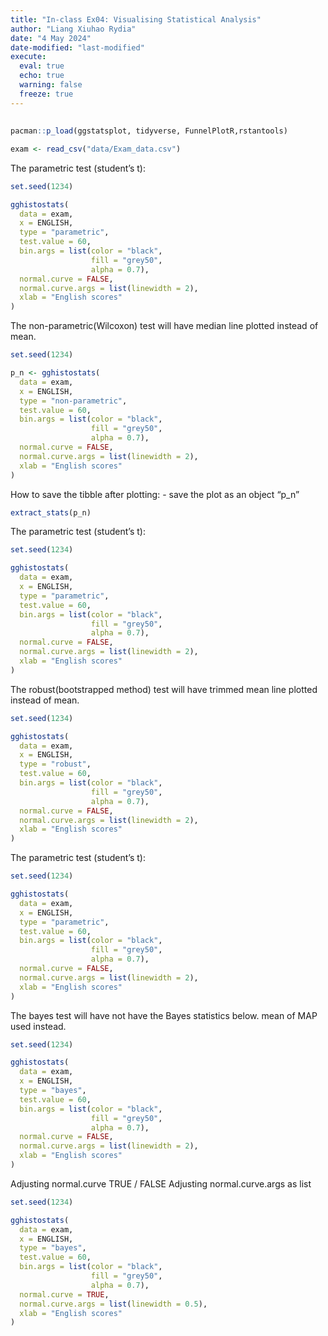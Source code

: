```yaml
---
title: "In-class Ex04: Visualising Statistical Analysis"
author: "Liang Xiuhao Rydia"
date: "4 May 2024"
date-modified: "last-modified"
execute: 
  eval: true
  echo: true
  warning: false
  freeze: true
---
```


## 

```r
pacman::p_load(ggstatsplot, tidyverse, FunnelPlotR,rstantools)
```

```r
exam <- read_csv("data/Exam_data.csv")
```
The parametric test (student's t):
```r
set.seed(1234)

gghistostats(
  data = exam,
  x = ENGLISH,
  type = "parametric",
  test.value = 60,
  bin.args = list(color = "black",
                  fill = "grey50",
                  alpha = 0.7),
  normal.curve = FALSE,
  normal.curve.args = list(linewidth = 2),
  xlab = "English scores"
)
```

The non-parametric(Wilcoxon) test will have median line plotted instead of mean. 
```r
set.seed(1234)

p_n <- gghistostats(
  data = exam,
  x = ENGLISH,
  type = "non-parametric",
  test.value = 60,
  bin.args = list(color = "black",
                  fill = "grey50",
                  alpha = 0.7),
  normal.curve = FALSE,
  normal.curve.args = list(linewidth = 2),
  xlab = "English scores"
)
```

How to save the tibble after plotting:
- save the plot as an object "p_n"

```r
extract_stats(p_n)
```


The parametric test (student's t):
```r
set.seed(1234)

gghistostats(
  data = exam,
  x = ENGLISH,
  type = "parametric",
  test.value = 60,
  bin.args = list(color = "black",
                  fill = "grey50",
                  alpha = 0.7),
  normal.curve = FALSE,
  normal.curve.args = list(linewidth = 2),
  xlab = "English scores"
)
```

The robust(bootstrapped method) test will have trimmed mean line plotted instead of mean. 
```r
set.seed(1234)

gghistostats(
  data = exam,
  x = ENGLISH,
  type = "robust",
  test.value = 60,
  bin.args = list(color = "black",
                  fill = "grey50",
                  alpha = 0.7),
  normal.curve = FALSE,
  normal.curve.args = list(linewidth = 2),
  xlab = "English scores"
)
```
The parametric test (student's t):
```r
set.seed(1234)

gghistostats(
  data = exam,
  x = ENGLISH,
  type = "parametric",
  test.value = 60,
  bin.args = list(color = "black",
                  fill = "grey50",
                  alpha = 0.7),
  normal.curve = FALSE,
  normal.curve.args = list(linewidth = 2),
  xlab = "English scores"
)
```

The bayes test will have not have the Bayes statistics below. mean of MAP used instead. 
```r
set.seed(1234)

gghistostats(
  data = exam,
  x = ENGLISH,
  type = "bayes",
  test.value = 60,
  bin.args = list(color = "black",
                  fill = "grey50",
                  alpha = 0.7),
  normal.curve = FALSE,
  normal.curve.args = list(linewidth = 2),
  xlab = "English scores"
)
```
Adjusting normal.curve TRUE / FALSE
Adjusting normal.curve.args as list
```r
set.seed(1234)

gghistostats(
  data = exam,
  x = ENGLISH,
  type = "bayes",
  test.value = 60,
  bin.args = list(color = "black",
                  fill = "grey50",
                  alpha = 0.7),
  normal.curve = TRUE,
  normal.curve.args = list(linewidth = 0.5),
  xlab = "English scores"
)
```



